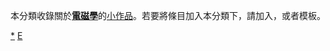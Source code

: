 {{Catnav|頁面分類|自然科学|物理学|电磁学}}
{{hiddencat}}
{{WPSS-cat}}
本分類收錄關於'''[[電磁學|電磁學]]'''的[[Wikipedia:小作品|小作品]]。若要將條目加入本分類下，請加入'''{{tl|Electromagnetism-stub}}'''，或者'''{{tl|電磁學小作品}}'''模板。

[[Category:電磁學|*]]
[[Category:物理小作品|E]]